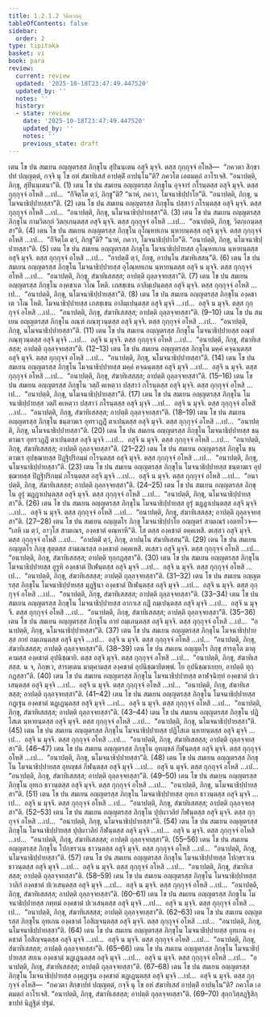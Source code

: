 ```yaml
---
title: 1.2.1.2 วินีตวตฺถุ
tableOfContents: false
sidebar:
  order: 2
type: tipitaka
basket: vi
book: para
review:
  current: review
  updated: '2025-10-18T23:47:49.447520'
  updated_by: ''
  notes: ''
  history:
  - state: review
    date: '2025-10-18T23:47:49.447520'
    updated_by: ''
    notes: ''
    previous_state: draft
---
```



<DynamicBreadcrumb />


<ReviewStatus review={frontmatter.review} showDetails={true} />

<HypothesisAnnotation frontmatter={frontmatter} />

<Division number="263" book="para" e="ch" v="1" p="166">

<Paragraph number="945" book="para">
เตน โข ปน สมเยน อญฺญตรสฺส ภิกฺขุโน สุปินนฺเตน อสุจิ มุจฺจิ. ตสฺส กุกฺกุจฺจํ อโหสิ—  “ภควตา สิกฺขาปทํ ปญฺญตฺตํ, กจฺจิ นุ โข อหํ สํฆาทิเสสํ อาปตฺติํ อาปนฺโน”ติ? ภควโต เอตมตฺถํ อาโรเจสิ. “อนาปตฺติ, ภิกฺขุ, สุปินนฺเตนา”ติ. (1)
</Paragraph>

<Paragraph number="946" book="para">
เตน โข ปน สมเยน อญฺญตรสฺส ภิกฺขุโน อุจฺจารํ กโรนฺตสฺส อสุจิ มุจฺจิ. ตสฺส กุกฺกุจฺจํ อโหสิ …เป…  “กิํจิตฺโต ตฺวํ, ภิกฺขู”ติ? “นาหํ, ภควา, โมจนาธิปฺปาโย”ติ. “อนาปตฺติ, ภิกฺขุ, นโมจนาธิปฺปายสฺสา”ติ. (2)
</Paragraph>

<Paragraph number="947" book="para">
เตน โข ปน สมเยน อญฺญตรสฺส ภิกฺขุโน ปสฺสาวํ กโรนฺตสฺส อสุจิ มุจฺจิ. ตสฺส กุกฺกุจฺจํ อโหสิ …เป…  “อนาปตฺติ, ภิกฺขุ, นโมจนาธิปฺปายสฺสา”ติ. (3)
</Paragraph>

<Paragraph number="948" book="para">
เตน โข ปน สมเยน อญฺญตรสฺส ภิกฺขุโน กามวิตกฺกํ วิตกฺเกนฺตสฺส อสุจิ มุจฺจิ. ตสฺส กุกฺกุจฺจํ อโหสิ …เป…  “อนาปตฺติ, ภิกฺขุ, วิตกฺเกนฺตสฺสา”ติ. (4)
</Paragraph>

<Paragraph number="949" book="para">
เตน โข ปน สมเยน อญฺญตรสฺส ภิกฺขุโน อุโณฺหทเกน นฺหายนฺตสฺส อสุจิ มุจฺจิ. ตสฺส กุกฺกุจฺจํ อโหสิ …เป…  “กิํจิตฺโต ตฺวํ, ภิกฺขู”ติ? “นาหํ, ภควา, โมจนาธิปฺปาโย”ติ. “อนาปตฺติ, ภิกฺขุ, นโมจนาธิปฺปายสฺสา”ติ. (5)
</Paragraph>

<Paragraph number="950" book="para">
เตน โข ปน สมเยน อญฺญตรสฺส ภิกฺขุโน โมจนาธิปฺปายสฺส อุโณฺหทเกน นฺหายนฺตสฺส อสุจิ มุจฺจิ. ตสฺส กุกฺกุจฺจํ อโหสิ …เป…  “อาปตฺติํ ตฺวํ, ภิกฺขุ, อาปนฺโน สํฆาทิเสสนฺ”ติ. (6)
</Paragraph>

<Paragraph number="951" book="para">
เตน โข ปน สมเยน อญฺญตรสฺส ภิกฺขุโน โมจนาธิปฺปายสฺส อุโณฺหทเกน นฺหายนฺตสฺส อสุจิ น มุจฺจิ. ตสฺส กุกฺกุจฺจํ อโหสิ …เป…  “อนาปตฺติ, ภิกฺขุ, สํฆาทิเสสสฺส; อาปตฺติ ถุลฺลจฺจยสฺสา”ติ. (7)
</Paragraph>

<Paragraph number="952" book="para">
เตน โข ปน สมเยน อญฺญตรสฺส ภิกฺขุโน องฺคชาเต วโณ โหติ. เภสชฺเชน อาลิมฺเปนฺตสฺส อสุจิ มุจฺจิ. ตสฺส กุกฺกุจฺจํ อโหสิ …เป…  “อนาปตฺติ, ภิกฺขุ, นโมจนาธิปฺปายสฺสา”ติ. (8)
</Paragraph>

<Paragraph number="953" book="para">
เตน โข ปน สมเยน อญฺญตรสฺส ภิกฺขุโน องฺคชาเต วโณ โหติ. โมจนาธิปฺปายสฺส เภสชฺเชน อาลิมฺเปนฺตสฺส อสุจิ มุจฺจิ …เป…  อสุจิ น มุจฺจิ. ตสฺส กุกฺกุจฺจํ อโหสิ …เป…  “อนาปตฺติ, ภิกฺขุ, สํฆาทิเสสสฺส; อาปตฺติ ถุลฺลจฺจยสฺสา”ติ. (9–10)
</Paragraph>

<Paragraph number="954" book="para">
เตน โข ปน สมเยน อญฺญตรสฺส ภิกฺขุโน อณฺฑํ กณฺฑุวนฺตสฺส อสุจิ มุจฺจิ. ตสฺส กุกฺกุจฺจํ อโหสิ …เป…  “อนาปตฺติ, ภิกฺขุ, นโมจนาธิปฺปายสฺสา”ติ. (11)
</Paragraph>

<Paragraph number="955" book="para">
เตน โข ปน สมเยน อญฺญตรสฺส ภิกฺขุโน โมจนาธิปฺปายสฺส อณฺฑํ กณฺฑุวนฺตสฺส อสุจิ มุจฺจิ …เป…  อสุจิ น มุจฺจิ. ตสฺส กุกฺกุจฺจํ อโหสิ …เป…  “อนาปตฺติ, ภิกฺขุ, สํฆาทิเสสสฺส; อาปตฺติ ถุลฺลจฺจยสฺสา”ติ. (12–13)
</Paragraph>

</Division>
<Division number="264" book="para" e="ch" v="1" p="167">

<Paragraph number="956" book="para">
เตน โข ปน สมเยน อญฺญตรสฺส ภิกฺขุโน มคฺคํ คจฺฉนฺตสฺส อสุจิ มุจฺจิ. ตสฺส กุกฺกุจฺจํ อโหสิ …เป…  “อนาปตฺติ, ภิกฺขุ, นโมจนาธิปฺปายสฺสา”ติ. (14)
</Paragraph>

<Paragraph number="957" book="para">
เตน โข ปน สมเยน อญฺญตรสฺส ภิกฺขุโน โมจนาธิปฺปายสฺส มคฺคํ คจฺฉนฺตสฺส อสุจิ มุจฺจิ …เป…  อสุจิ น มุจฺจิ. ตสฺส กุกฺกุจฺจํ อโหสิ …เป…  “อนาปตฺติ, ภิกฺขุ, สํฆาทิเสสสฺส; อาปตฺติ ถุลฺลจฺจยสฺสา”ติ. (15–16)
</Paragraph>

<Paragraph number="958" book="para">
เตน โข ปน สมเยน อญฺญตรสฺส ภิกฺขุโน วตฺถิํ คเหตฺวา ปสฺสาวํ กโรนฺตสฺส อสุจิ มุจฺจิ. ตสฺส กุกฺกุจฺจํ อโหสิ …เป…  “อนาปตฺติ, ภิกฺขุ, นโมจนาธิปฺปายสฺสา”ติ. (17)
</Paragraph>

<Paragraph number="959" book="para">
เตน โข ปน สมเยน อญฺญตรสฺส ภิกฺขุโน โมจนาธิปฺปายสฺส วตฺถิํ คเหตฺวา ปสฺสาวํ กโรนฺตสฺส อสุจิ มุจฺจิ …เป…  อสุจิ น มุจฺจิ. ตสฺส กุกฺกุจฺจํ อโหสิ …เป…  “อนาปตฺติ, ภิกฺขุ, สํฆาทิเสสสฺส; อาปตฺติ ถุลฺลจฺจยสฺสา”ติ. (18–19)
</Paragraph>

<Paragraph number="960" book="para">
เตน โข ปน สมเยน อญฺญตรสฺส ภิกฺขุโน ชนฺตาฆเร อุทรวฏฺฏิํ ตาเปนฺตสฺส อสุจิ มุจฺจิ. ตสฺส กุกฺกุจฺจํ อโหสิ …เป…  “อนาปตฺติ, ภิกฺขุ, นโมจนาธิปฺปายสฺสา”ติ. (20)
</Paragraph>

<Paragraph number="961" book="para">
เตน โข ปน สมเยน อญฺญตรสฺส ภิกฺขุโน โมจนาธิปฺปายสฺส ชนฺตาฆเร อุทรวฏฺฏิํ ตาเปนฺตสฺส อสุจิ มุจฺจิ …เป…  อสุจิ น มุจฺจิ. ตสฺส กุกฺกุจฺจํ อโหสิ …เป…  “อนาปตฺติ, ภิกฺขุ, สํฆาทิเสสสฺส; อาปตฺติ ถุลฺลจฺจยสฺสา”ติ. (21–22)
</Paragraph>

<Paragraph number="962" book="para">
เตน โข ปน สมเยน อญฺญตรสฺส ภิกฺขุโน ชนฺตาฆเร อุปชฺฌายสฺส ปิฏฺฐิปริกมฺมํ กโรนฺตสฺส อสุจิ มุจฺจิ. ตสฺส กุกฺกุจฺจํ อโหสิ …เป…  “อนาปตฺติ, ภิกฺขุ, นโมจนาธิปฺปายสฺสา”ติ. (23)
</Paragraph>

<Paragraph number="963" book="para">
เตน โข ปน สมเยน อญฺญตรสฺส ภิกฺขุโน โมจนาธิปฺปายสฺส ชนฺตาฆเร อุปชฺฌายสฺส ปิฏฺฐิปริกมฺมํ กโรนฺตสฺส อสุจิ มุจฺจิ …เป…  อสุจิ น มุจฺจิ. ตสฺส กุกฺกุจฺจํ อโหสิ …เป…  “อนาปตฺติ, ภิกฺขุ, สํฆาทิเสสสฺส; อาปตฺติ ถุลฺลจฺจยสฺสา”ติ. (24–25)
</Paragraph>

</Division>
<Division number="265" book="para" e="ch" v="1" p="168">

<Paragraph number="964" book="para">
เตน โข ปน สมเยน อญฺญตรสฺส ภิกฺขุโน อูรุํ ฆฏฺฏาเปนฺตสฺส อสุจิ มุจฺจิ. ตสฺส กุกฺกุจฺจํ อโหสิ …เป…  “อนาปตฺติ, ภิกฺขุ, นโมจนาธิปฺปายสฺสา”ติ. (26)
</Paragraph>

<Paragraph number="965" book="para">
เตน โข ปน สมเยน อญฺญตรสฺส ภิกฺขุโน โมจนาธิปฺปายสฺส อูรุํ ฆฏฺฏาเปนฺตสฺส อสุจิ มุจฺจิ …เป…  อสุจิ น มุจฺจิ. ตสฺส กุกฺกุจฺจํ อโหสิ …เป…  “อนาปตฺติ, ภิกฺขุ, สํฆาทิเสสสฺส; อาปตฺติ ถุลฺลจฺจยสฺสา”ติ. (27–28)
</Paragraph>

<Paragraph number="966" book="para">
เตน โข ปน สมเยน อญฺญตโร ภิกฺขุ โมจนาธิปฺปาโย อญฺญตรํ สามเณรํ เอตทโวจ—  “เอหิ เม ตฺวํ, อาวุโส สามเณร, องฺคชาตํ คณฺหาหี”ติ. โส ตสฺส องฺคชาตํ อคฺคเหสิ. ตเสฺสว อสุจิ มุจฺจิ. ตสฺส กุกฺกุจฺจํ อโหสิ …เป…  “อาปตฺติํ ตฺวํ, ภิกฺขุ, อาปนฺโน สํฆาทิเสสนฺ”ติ. (29)
</Paragraph>

<Paragraph number="967" book="para">
เตน โข ปน สมเยน อญฺญตโร ภิกฺขุ สุตฺตสฺส สามเณรสฺส องฺคชาตํ อคฺคเหสิ. ตเสฺสว อสุจิ มุจฺจิ. ตสฺส กุกฺกุจฺจํ อโหสิ …เป…  “อนาปตฺติ, ภิกฺขุ, สํฆาทิเสสสฺส; อาปตฺติ ทุกฺกฏสฺสา”ติ. (30)
</Paragraph>

</Division>
<Division number="266" book="para" e="ch" v="1" p="168">

<Paragraph number="968" book="para">
เตน โข ปน สมเยน อญฺญตรสฺส ภิกฺขุโน โมจนาธิปฺปายสฺส อูรูหิ องฺคชาตํ ปีเฬนฺตสฺส อสุจิ มุจฺจิ …เป…  อสุจิ น มุจฺจิ. ตสฺส กุกฺกุจฺจํ อโหสิ …เป…  “อนาปตฺติ, ภิกฺขุ, สํฆาทิเสสสฺส; อาปตฺติ ถุลฺลจฺจยสฺสา”ติ. (31–32)
</Paragraph>

<Paragraph number="969" book="para">
เตน โข ปน สมเยน อญฺญตรสฺส ภิกฺขุโน โมจนาธิปฺปายสฺส มุฏฺฐินา องฺคชาตํ ปีเฬนฺตสฺส อสุจิ มุจฺจิ …เป…  อสุจิ น มุจฺจิ. ตสฺส กุกฺกุจฺจํ อโหสิ …เป…  “อนาปตฺติ, ภิกฺขุ, สํฆาทิเสสสฺส; อาปตฺติ ถุลฺลจฺจยสฺสา”ติ. (33–34)
</Paragraph>

<Paragraph number="970" book="para">
เตน โข ปน สมเยน อญฺญตรสฺส ภิกฺขุโน โมจนาธิปฺปายสฺส อากาเส กฏิํ กมฺเปนฺตสฺส อสุจิ มุจฺจิ …เป…  อสุจิ น มุจฺจิ. ตสฺส กุกฺกุจฺจํ อโหสิ …เป…  “อนาปตฺติ, ภิกฺขุ, สํฆาทิเสสสฺส; อาปตฺติ ถุลฺลจฺจยสฺสา”ติ. (35–36)
</Paragraph>

<Paragraph number="971" book="para">
เตน โข ปน สมเยน อญฺญตรสฺส ภิกฺขุโน กายํ ถมฺเภนฺตสฺส อสุจิ มุจฺจิ. ตสฺส กุกฺกุจฺจํ อโหสิ …เป…  “อนาปตฺติ, ภิกฺขุ, นโมจนาธิปฺปายสฺสา”ติ. (37)
</Paragraph>

<Paragraph number="972" book="para">
เตน โข ปน สมเยน อญฺญตรสฺส ภิกฺขุโน โมจนาธิปฺปายสฺส กายํ ถมฺเภนฺตสฺส อสุจิ มุจฺจิ …เป…  อสุจิ น มุจฺจิ. ตสฺส กุกฺกุจฺจํ อโหสิ …เป…  “อนาปตฺติ, ภิกฺขุ, สํฆาทิเสสสฺส; อาปตฺติ ถุลฺลจฺจยสฺสา”ติ. (38–39)
</Paragraph>

<Paragraph number="973" book="para">
เตน โข ปน สมเยน อญฺญตโร ภิกฺขุ สารตฺโต มาตุคามสฺส องฺคชาตํ อุปนิชฺฌายิ. ตสฺส อสุจิ มุจฺจิ. ตสฺส กุกฺกุจฺจํ อโหสิ …เป…  “อนาปตฺติ, ภิกฺขุ, สํฆาทิเสสสฺส. น จ, ภิกฺขเว, สารตฺเตน มาตุคามสฺส องฺคชาตํ อุปนิชฺฌายิตพฺพํ. โย อุปนิชฺฌาเยยฺย, อาปตฺติ ทุกฺกฏสฺสา”ติ. (40)
</Paragraph>

</Division>
<Division number="267" book="para" e="ch" v="1" p="169">

<Paragraph number="974" book="para">
เตน โข ปน สมเยน อญฺญตรสฺส ภิกฺขุโน โมจนาธิปฺปายสฺส ตาฬจฺฉิทฺทํ องฺคชาตํ ปเวเสนฺตสฺส อสุจิ มุจฺจิ …เป…  อสุจิ น มุจฺจิ. ตสฺส กุกฺกุจฺจํ อโหสิ …เป…  “อนาปตฺติ, ภิกฺขุ, สํฆาทิเสสสฺส; อาปตฺติ ถุลฺลจฺจยสฺสา”ติ. (41–42)
</Paragraph>

<Paragraph number="975" book="para">
เตน โข ปน สมเยน อญฺญตรสฺส ภิกฺขุโน โมจนาธิปฺปายสฺส กฏฺเฐน องฺคชาตํ ฆฏฺเฏนฺตสฺส อสุจิ มุจฺจิ …เป…  อสุจิ น มุจฺจิ. ตสฺส กุกฺกุจฺจํ อโหสิ …เป…  “อนาปตฺติ, ภิกฺขุ, สํฆาทิเสสสฺส; อาปตฺติ ถุลฺลจฺจยสฺสา”ติ. (43–44)
</Paragraph>

<Paragraph number="976" book="para">
เตน โข ปน สมเยน อญฺญตรสฺส ภิกฺขุโน ปฏิโสเต นฺหายนฺตสฺส อสุจิ มุจฺจิ. ตสฺส กุกฺกุจฺจํ อโหสิ …เป…  “อนาปตฺติ, ภิกฺขุ, นโมจนาธิปฺปายสฺสา”ติ. (45)
</Paragraph>

<Paragraph number="977" book="para">
เตน โข ปน สมเยน อญฺญตรสฺส ภิกฺขุโน โมจนาธิปฺปายสฺส ปฏิโสเต นฺหายนฺตสฺส อสุจิ มุจฺจิ …เป…  อสุจิ น มุจฺจิ. ตสฺส กุกฺกุจฺจํ อโหสิ …เป…  “อนาปตฺติ, ภิกฺขุ, สํฆาทิเสสสฺส; อาปตฺติ ถุลฺลจฺจยสฺสา”ติ. (46–47)
</Paragraph>

<Paragraph number="978" book="para">
เตน โข ปน สมเยน อญฺญตรสฺส ภิกฺขุโน อุทญฺชลํ กีฬนฺตสฺส อสุจิ มุจฺจิ. ตสฺส กุกฺกุจฺจํ อโหสิ …เป…  “อนาปตฺติ, ภิกฺขุ, นโมจนาธิปฺปายสฺสา”ติ. (48)
</Paragraph>

<Paragraph number="979" book="para">
เตน โข ปน สมเยน อญฺญตรสฺส ภิกฺขุโน โมจนาธิปฺปายสฺส อุทญฺชลํ กีฬนฺตสฺส อสุจิ มุจฺจิ …เป…  อสุจิ น มุจฺจิ. ตสฺส กุกฺกุจฺจํ อโหสิ …เป…  “อนาปตฺติ, ภิกฺขุ, สํฆาทิเสสสฺส; อาปตฺติ ถุลฺลจฺจยสฺสา”ติ. (49–50)
</Paragraph>

<Paragraph number="980" book="para">
เตน โข ปน สมเยน อญฺญตรสฺส ภิกฺขุโน อุทเก ธาวนฺตสฺส อสุจิ มุจฺจิ. ตสฺส กุกฺกุจฺจํ อโหสิ …เป…  “อนาปตฺติ, ภิกฺขุ, นโมจนาธิปฺปายสฺสา”ติ. (51)
</Paragraph>

<Paragraph number="981" book="para">
เตน โข ปน สมเยน อญฺญตรสฺส ภิกฺขุโน โมจนาธิปฺปายสฺส อุทเก ธาวนฺตสฺส อสุจิ มุจฺจิ …เป…  อสุจิ น มุจฺจิ. ตสฺส กุกฺกุจฺจํ อโหสิ …เป…  “อนาปตฺติ, ภิกฺขุ, สํฆาทิเสสสฺส; อาปตฺติ ถุลฺลจฺจยสฺสา”ติ. (52–53)
</Paragraph>

<Paragraph number="982" book="para">
เตน โข ปน สมเยน อญฺญตรสฺส ภิกฺขุโน ปุปฺผาวลิยํ กีฬนฺตสฺส อสุจิ มุจฺจิ. ตสฺส กุกฺกุจฺจํ อโหสิ …เป…  “อนาปตฺติ, ภิกฺขุ, นโมจนาธิปฺปายสฺสา”ติ. (54)
</Paragraph>

<Paragraph number="983" book="para">
เตน โข ปน สมเยน อญฺญตรสฺส ภิกฺขุโน โมจนาธิปฺปายสฺส ปุปฺผาวลิยํ กีฬนฺตสฺส อสุจิ มุจฺจิ …เป…  อสุจิ น มุจฺจิ. ตสฺส กุกฺกุจฺจํ อโหสิ …เป…  “อนาปตฺติ, ภิกฺขุ, สํฆาทิเสสสฺส; อาปตฺติ ถุลฺลจฺจยสฺสา”ติ. (55–56)
</Paragraph>

</Division>
<Division number="268" book="para" e="ch" v="1" p="171">

<Paragraph number="984" book="para">
เตน โข ปน สมเยน อญฺญตรสฺส ภิกฺขุโน โปกฺขรวเน ธาวนฺตสฺส อสุจิ มุจฺจิ. ตสฺส กุกฺกุจฺจํ อโหสิ …เป…  “อนาปตฺติ, ภิกฺขุ, นโมจนาธิปฺปายสฺสา”ติ. (57)
</Paragraph>

<Paragraph number="985" book="para">
เตน โข ปน สมเยน อญฺญตรสฺส ภิกฺขุโน โมจนาธิปฺปายสฺส โปกฺขรวเน ธาวนฺตสฺส อสุจิ มุจฺจิ …เป…  อสุจิ น มุจฺจิ. ตสฺส กุกฺกุจฺจํ อโหสิ …เป…  “อนาปตฺติ, ภิกฺขุ, สํฆาทิเสสสฺส; อาปตฺติ ถุลฺลจฺจยสฺสา”ติ. (58–59)
</Paragraph>

<Paragraph number="986" book="para">
เตน โข ปน สมเยน อญฺญตรสฺส ภิกฺขุโน โมจนาธิปฺปายสฺส วาลิกํ องฺคชาตํ ปเวเสนฺตสฺส อสุจิ มุจฺจิ …เป…  อสุจิ น มุจฺจิ. ตสฺส กุกฺกุจฺจํ อโหสิ …เป…  “อนาปตฺติ, ภิกฺขุ, สํฆาทิเสสสฺส; อาปตฺติ ถุลฺลจฺจยสฺสา”ติ. (60–61)
</Paragraph>

<Paragraph number="987" book="para">
เตน โข ปน สมเยน อญฺญตรสฺส ภิกฺขุโน โมจนาธิปฺปายสฺส กทฺทมํ องฺคชาตํ ปเวเสนฺตสฺส อสุจิ มุจฺจิ …เป…  อสุจิ น มุจฺจิ. ตสฺส กุกฺกุจฺจํ อโหสิ …เป…  “อนาปตฺติ, ภิกฺขุ, สํฆาทิเสสสฺส; อาปตฺติ ถุลฺลจฺจยสฺสา”ติ. (62–63)
</Paragraph>

<Paragraph number="988" book="para">
เตน โข ปน สมเยน อญฺญตรสฺส ภิกฺขุโน อุทเกน องฺคชาตํ โอสิญฺจนฺตสฺส อสุจิ มุจฺจิ. ตสฺส กุกฺกุจฺจํ อโหสิ …เป…  “อนาปตฺติ, ภิกฺขุ, นโมจนาธิปฺปายสฺสา”ติ. (64)
</Paragraph>

<Paragraph number="989" book="para">
เตน โข ปน สมเยน อญฺญตรสฺส ภิกฺขุโน โมจนาธิปฺปายสฺส อุทเกน องฺคชาตํ โอสิญฺจนฺตสฺส อสุจิ มุจฺจิ …เป…  อสุจิ น มุจฺจิ. ตสฺส กุกฺกุจฺจํ อโหสิ …เป…  “อนาปตฺติ, ภิกฺขุ, สํฆาทิเสสสฺส; อาปตฺติ ถุลฺลจฺจยสฺสา”ติ. (65–66)
</Paragraph>

<Paragraph number="990" book="para">
เตน โข ปน สมเยน อญฺญตรสฺส ภิกฺขุโน โมจนาธิปฺปายสฺส สยเน องฺคชาตํ ฆฏฺเฏนฺตสฺส อสุจิ มุจฺจิ …เป…  อสุจิ น มุจฺจิ. ตสฺส กุกฺกุจฺจํ อโหสิ …เป…  “อนาปตฺติ, ภิกฺขุ, สํฆาทิเสสสฺส; อาปตฺติ ถุลฺลจฺจยสฺสา”ติ. (67–68)
</Paragraph>

<Paragraph number="991" book="para">
เตน โข ปน สมเยน อญฺญตรสฺส ภิกฺขุโน โมจนาธิปฺปายสฺส องฺคุฏฺเฐน องฺคชาตํ ฆฏฺเฏนฺตสฺส อสุจิ มุจฺจิ …เป…  อสุจิ น มุจฺจิ. ตสฺส กุกฺกุจฺจํ อโหสิ—  “ภควตา สิกฺขาปทํ ปญฺญตฺตํ, กจฺจิ นุ โข อหํ สํฆาทิเสสํ อาปตฺติํ อาปนฺโน”ติ? ภควโต เอตมตฺถํ อาโรเจสิ. “อนาปตฺติ, ภิกฺขุ, สํฆาทิเสสสฺส; อาปตฺติ ถุลฺลจฺจยสฺสา”ติ. (69–70)

</Paragraph>
</Division>

<Paragraph number="992" type="center" book="para">
สุกฺกวิสฺสฏฺฐิสิกฺขาปทํ นิฏฺฐิตํ ปฐมํ.
</Paragraph>
